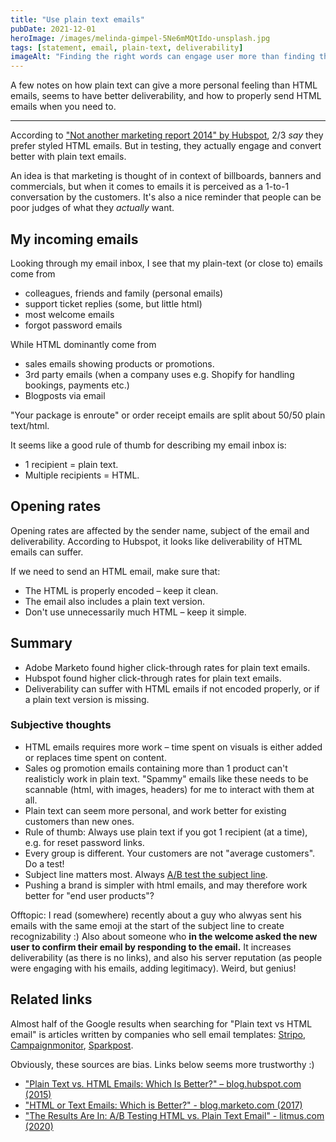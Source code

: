 ```yaml
---
title: "Use plain text emails"
pubDate: 2021-12-01
heroImage: /images/melinda-gimpel-5Ne6mMQtIdo-unsplash.jpg
tags: [statement, email, plain-text, deliverability]
imageAlt: "Finding the right words can engage user more than finding the right email layout. Photo by @melindagimpel on Unsplash"
---
```


A few notes on how plain text can give a more personal feeling than HTML emails, seems to have better deliverability, and how to properly
send HTML emails when you need to.

---

According to ["Not another marketing report 2014" by Hubspot](https://blog.hubspot.com/marketing/plain-text-vs-html-emails-data),
2/3 _say_ they prefer styled HTML emails. But in testing, they actually engage and convert better with plain text emails.

An idea is that marketing is thought of in context of billboards, banners and commercials, but when it comes to emails it is
perceived as a 1-to-1 conversation by the customers. It's also a nice reminder that people can be poor judges of what they _actually_ want.

## My incoming emails

Looking through my email inbox, I see that my plain-text (or close to) emails come from

- colleagues, friends and family (personal emails)
- support ticket replies (some, but little html)
- most welcome emails
- forgot password emails

While HTML dominantly come from

- sales emails showing products or promotions.
- 3rd party emails (when a company uses e.g. Shopify for handling bookings, payments etc.)
- Blogposts via email

"Your package is enroute" or order receipt emails are split about 50/50 plain text/html.

It seems like a good rule of thumb for describing my email inbox is:

- 1 recipient = plain text.
- Multiple recipients = HTML.

## Opening rates

Opening rates are affected by the sender name, subject of the email and deliverability.
According to Hubspot, it looks like deliverability of HTML emails can suffer.

If we need to send an HTML email, make sure that:

- The HTML is properly encoded – keep it clean.
- The email also includes a plain text version.
- Don't use unnecessarily much HTML – keep it simple.

## Summary

- Adobe Marketo found higher click-through rates for plain text emails.
- Hubspot found higher click-through rates for plain text emails.
- Deliverability can suffer with HTML emails if not encoded properly, or if a plain text version is missing.

### Subjective thoughts

- HTML emails requires more work – time spent on visuals is either added or replaces time spent on content.
- Sales og promotion emails containing more than 1 product can't realisticly work in plain text.
  "Spammy" emails like these needs to be scannable (html, with images, headers) for me to interact with them at all.
- Plain text can seem more personal, and work better for existing customers than new ones.
- Rule of thumb: Always use plain text if you got 1 recipient (at a time), e.g. for reset password links.
- Every group is different. Your customers are not "average customers". Do a test!
- Subject line matters most. Always [A/B test the subject line](https://mailchimp.com/help/create-an-ab-testing-campaign/).
- Pushing a brand is simpler with html emails, and may therefore work better for "end user products"?

Offtopic: I read (somewhere) recently about a guy who alwyas sent his emails with the same emoji at the start of the subject line to create recognizability :)
Also about someone who **in the welcome asked the new user to confirm their email by responding to the email.** It increases deliverability (as there is no links), and also his server reputation (as people were engaging with his emails, adding legitimacy). Weird, but genius!

## Related links

Almost half of the Google results when searching for "Plain text vs HTML email" is articles written by companies who
sell email templates: [Stripo](https://stripo.email/blog/plain-text-vs-html-emails-comparison/), [Campaignmonitor](https://www.campaignmonitor.com/blog/email-marketing/html-vs-plain-text-emails-everything-you-need-to-know/), [Sparkpost](https://www.sparkpost.com/blog/html-vs-text-email/).

Obviously, these sources are bias. Links below seems more trustworthy :)

- ["Plain Text vs. HTML Emails: Which Is Better?" – blog.hubspot.com (2015)](https://blog.hubspot.com/marketing/plain-text-vs-html-emails-data)
- ["HTML or Text Emails: Which is Better?" - blog.marketo.com (2017)](https://blog.marketo.com/2017/07/html-text-emails-better.html)
- ["The Results Are In: A/B Testing HTML vs. Plain Text Email" - litmus.com (2020)](https://www.litmus.com/blog/the-results-are-in-a-b-testing-html-vs-plain-text-emails/)
